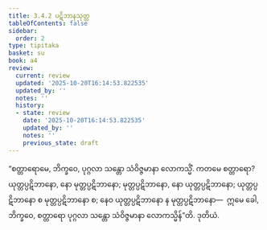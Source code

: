 ```yaml
---
title: 3.4.2 ပဋိဘာနသုတ္တ
tableOfContents: false
sidebar:
  order: 2
type: tipitaka
basket: su
book: a4
review:
  current: review
  updated: '2025-10-20T16:14:53.822535'
  updated_by: ''
  notes: ''
  history:
  - state: review
    date: '2025-10-20T16:14:53.822535'
    updated_by: ''
    notes: ''
    previous_state: draft
---
```



<DynamicBreadcrumb />


<ReviewStatus review={frontmatter.review} showDetails={true} />

<HypothesisAnnotation frontmatter={frontmatter} />

<Division number="132" book="a4" e="ch" v="15" p="452">

<Paragraph number="844" book="a4">
“စတ္တာရောမေ, ဘိက္ခဝေ, ပုဂ္ဂလာ သန္တော သံဝိဇ္ဇမာနာ လောကသ္မိံ. ကတမေ စတ္တာရော? ယုတ္တပ္ပဋိဘာနော, နော မုတ္တပ္ပဋိဘာနော; မုတ္တပ္ပဋိဘာနော, နော ယုတ္တပ္ပဋိဘာနော; ယုတ္တပ္ပဋိဘာနော စ မုတ္တပ္ပဋိဘာနော စ; နေဝ ယုတ္တပ္ပဋိဘာနော န မုတ္တပ္ပဋိဘာနော—  ဣမေ ခေါ, ဘိက္ခဝေ, စတ္တာရော ပုဂ္ဂလာ သန္တော သံဝိဇ္ဇမာနာ လောကသ္မိန်”တိ.

</Paragraph>
</Division>

<Paragraph number="845" type="center" book="a4">
ဒုတိယံ.
</Paragraph>